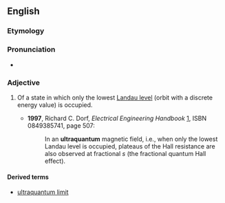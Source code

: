 ==English==
===Etymology===

{{prefix|ultra|quantum}}
===Pronunciation===
*{{IPA|ˌɔltrəˈkwɑntʌm}}

===Adjective===
{{en-adj|-}}

# {{context|physics}} Of a state in which only the lowest [[Landau level]] (orbit with a discrete energy value) is occupied.
#*'''1997''', Richard C. Dorf, ''Electrical Engineering Handbook'' [http://books.google.com/books?id=qP7HvuakLgEC], ISBN 0849385741, page 507:
#*:In an '''ultraquantum''' magnetic field, i.e., when only the lowest Landau level is occupied, plateaus of the Hall resistance are also observed at fractional ''s'' (the fractional quantum Hall effect).

====Derived terms====
*[[ultraquantum limit]]